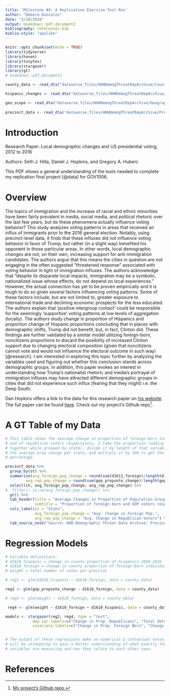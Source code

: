 ```yaml
---
title: 'Milestone #4: A Replication Exercise Test Run'
author: "Debora Gonzalez"
date: "2/28/2020"
output: bookdown::pdf_document2
bibliography: references.bib
biblio-style: "apalike"
---
```



```r
knitr::opts_chunk$set(echo = TRUE)
library(tidyverse)
library(haven)
library(tinytex)
library(stargazer)
library(gt)
# bookdown::pdf_document2
```

```r

county_data <- read_dta("dataverse_files/HHHDemogThreatRepArchive/CountyData.dta") 

hispanic_changes <- read_dta("dataverse_files/HHHDemogThreatRepArchive/CountyHispanicChanges.dta")

geo_scope <- read_dta("dataverse_files/HHHDemogThreatRepArchive/GeographicScopeData.dta")
  
precinct_data <- read_dta("dataverse_files/HHHDemogThreatRepArchive/PrecinctData.dta")

```

\newpage
# Introduction


Research Paper: Local demographic changes and US presidential voting, 2012 to 2016

Authors: Seth J. Hilla, Daniel J. Hopkins, and Gregory A. Huberc

This PDF shows a general understanding of the tools needed to complete my replication final project [@data] for GOV1006.


# Overview
The topics of immigration and the increase of racial and ethnic minorities have been fairly prevalent in media, social media, and political rhetoric over the last few years, but do these phenomena actually influence voting behavior? This study analyzes voting patterns in areas that received an influx of immigrants prior to the 2016 general election. Notably, using precinct-level data, it finds that these influxes did not influence voting behavior in favor of Trump, but rather (in a slight way) benefited his opponent in those particular areas. In other words, local demographic changes are not, on their own, increasing support for anti-immigration candidates. The authors argue that this means the cities in question are not engaging in the often suggested “threatened response” associated with voting behavior in light of immigration influxes. The authors acknowledge that "despite its disparate local impacts, immigration may be a symbolic, nationalized issue whose effects, do not depend on local experiences." However, the actual connection has yet to be proven empirically and it is tough to do so given several factors influencing voting patterns. Some of these factors include, but are not limited to, greater exposure to international trade and declining economic prospects for the less educated. The authors explain that 'positive intergroup contact' could be responsible for the seemingly 'supportive' voting patterns at low levels of aggregation (locally). The authors study change in proportion of Hispanics and proportion change of Hispanic proportions concluding that in places with demographic shifts, Trump did not benefit, but, in fact, Clinton did. These findings are further validated by a similar model utilizing foreign-born, noncitizens proportions to discard the posibility of increased Clinton support due to changing electoral composition (given that noncitizens cannot vote and would not influence the electoral outcome in such way) [@research]. I am interested in exploring this topic further by analyzing the variables used and figuring out whether this conclusion stands across demographic groups. In addition, this paper evokes an interest in understanding how Trump’s nationalist rhetoric and media’s portrayal of immigration influxes may have attracted different demographic groups in cities that did not experience such influx (fearing that they might) i.e. the Deep South. 

Dan Hopkins offers a link to the data for this research paper on [his website](http://web.sas.upenn.edu/danhop/research/">his website). The full paper can be found [here](https://www-pnas-org.ezp-prod1.hul.harvard.edu/content/pnas/116/50/25023.full.pdf). Check out my project's Github repo^[[My project's Github repo.](https://github.com/deboragonzalez/Milestones)].

\newpage
# A GT Table of my Data

```r

# This table shows the average change in proportion of foreign-born individuals
# and of republican voters respectively. I take the proportion (adding it
# together while grouped by state), divide it by length of that variable to find
# the average prop change per state, and multiply it by 100 to get the
# percentage.

precinct_data %>% 
  group_by(st) %>% 
  summarize(avg_foreign_pop_change = round(sum(d1611_foreign)/length(d1611_foreign)*100, 3),
         avg_rep_pop_change = round(sum(gop_propvote_change)/length(gop_propvote_change)*100, 3)) %>%
  select(st, avg_foreign_pop_change, avg_rep_pop_change) %>% 
#  filter(! is.na(avg_foreign_pop_change)) %>% 
  gt() %>% 
  tab_header(title = "Average Changes in Proportion of Population Groups by State",
             subtitle = "Proportion of foreign born and GOP voters respectively between 2011-2016") %>%
  cols_label(st = "State",
             avg_foreign_pop_change = "Avg. Change in Foreign Pop.",
             avg_rep_pop_change = "Avg. Change in Republican Voters") %>% 
  tab_source_note("Source: HHH Demographic Threat Data Archive: Precinct")
```

# Regression Models
```r

# Variable definitions:
# d1610_hispanic = change in county proportion of hispanics 2010-2016
# d1610_foreign = change in county proportion of foreign-born individuals 2010-2016
# weight = total number of votes per preccint

# reg1 <- glm(d1610_hispanic ~ d1610_foreign, data = county_data)

reg2 <- glm(gop_propvote_change ~ d1610_foreign, data = county_data)

# reg3 <- glm(weight ~ d1610_foreign, data = county_data)

 reg4 <- glm(weight ~ d1610_foreign + d1610_hispanic, data = county_data)

models <- stargazer(reg2, reg4, type = "text",
            dep.var.labels=c("Change in Prop. Republicans", "Total Votes per Preccint"),
            covariate.labels=c("Change in Prop. Foreign Born", "Change in Prop. Hispanic"))


# The output of these regressions make no numerical & contextual sense, but I
# will be attempting to gain a better understanding of what exactly these
# variables are measuring and how they relate to each other soon.


```


\newpage
# References

